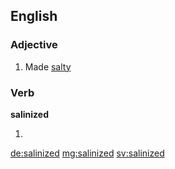 ==English==

===Adjective===
{{en-adj}}

# Made [[salty]]

===Verb===
'''salinized'''

# {{past of|salinize}}

[[de:salinized]]
[[mg:salinized]]
[[sv:salinized]]